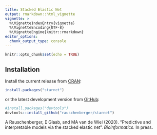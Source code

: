 ```yaml
---
title: Stacked Elastic Net
output: rmarkdown::html_vignette
vignette: >
  %\VignetteIndexEntry{vignette}
  %\VignetteEncoding{UTF-8}
  %\VignetteEngine{knitr::rmarkdown}
editor_options: 
  chunk_output_type: console
---
```


```r
knitr::opts_chunk$set(echo = TRUE)
```

## Installation

Install the current release from [CRAN](https://CRAN.R-project.org/package=starnet):

```r
install.packages("starnet")
```

or the latest development version from [GitHub](https://github.com/rauschenberger/starnet):

```r
#install.packages("devtools")
devtools::install_github("rauschenberger/starnet")
```

A Rauschenberger, E Glaab, and MA van de Wiel (2020).
"Predictive and interpretable models via the stacked elastic net".
*Bioinformatics.* In press.
